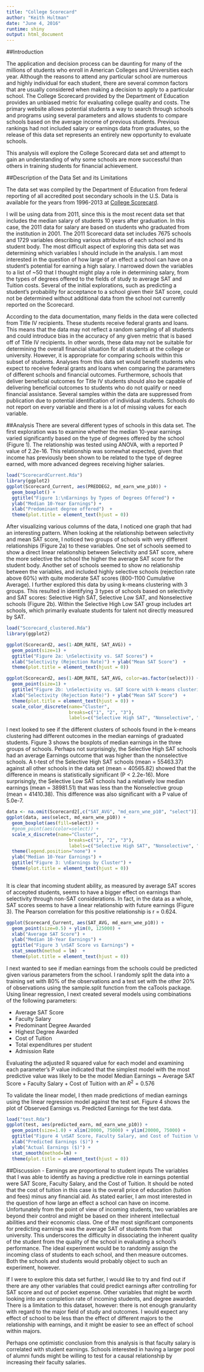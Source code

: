 ```yaml
---
title: "College Scorecard"
author: "Keith Hultman"
date: "June 4, 2016"
runtime: shiny
output: html_document
---
```


##Introduction

The application and decision process can be daunting for many of the millions of students who enroll in American Colleges and Universities each year.  Although the reasons to attend any particular school are numerous and highly individual for each student, there are several common factors that are usually considered when making a decision to apply to a particular school. The College Scorecard provided by the Department of Education provides an unbiased metric for evaluating college quality and costs. The primary website allows potential students a way to search through schools and programs using several parameters and allows students to compare schools based on the average income of previous students. Previous rankings had not included salary or earnings data from graduates, so the release of this data set represents an entirely new opportunity to evaluate schools. 

This analysis will explore the College Scorecard data set and attempt to gain an understanding of why some schools are more successful than others in training students for financial achievement.  

##Description of the Data Set and its Limitations

The data set was compiled by the Department of Education from federal reporting of all accredited post secondary schools in the U.S. Data is available for the years from 1996-2013 at [College Scorecard](https://collegescorecard.ed.gov/). 

I will be using data from 2011, since this is the most recent data set that includes the median salary of students 10 years after graduation. In this case, the 2011 data for salary are based on students who graduated from the institution in 2001. The 2011 Scorecard data set includes 7675 schools and 1729 variables describing various attributes of each school and its student body. The most difficult aspect of exploring this data set was determining which variables I should include in the analysis. I am most interested in the question of how large of an effect a school can have on a student's potential for earning a high salary. I narrowed down the variables to a list of ~50 that I thought might play a role in determining salary, from the types of degrees offered to the fields of study to average SAT and Tuition costs. Several of the initial explorations, such as predicting a student's probability for acceptance to a school given their SAT score, could not be determined without additional data from the school not currently reported on the Scorecard. 

According to the data documentation, many fields in the data were collected from Title IV recipients. These students receive federal grants and loans. This means that the data may not reflect a random sampling of all students and could introduce bias in the accuracy of any given metric that is based off of Title IV recipients. In other words, these data may not be suitable for determining the overall financial situation for all students at the college or university. However, it is appropriate for comparing schools within this subset of students. Analyses from this data set would benefit students who expect to receive federal grants and loans when comparing the parameters of different schools and financial outcomes. Furthermore, schools that deliver beneficial outcomes for Title IV students should also be capable of delivering beneficial outcomes to students who do not qualify or need financial assistance. Several samples within the data are suppressed from publication due to potential identification of individual students. Schools do not report on every variable and there is a lot of missing values for each variable.

##Analysis
There are several different types of schools in this data set. The first exploration was to examine whether the median 10-year earnings varied significantly based on the type of degrees offered by the school (Figure 1). The relationship was tested using ANOVA, with a reported P value of 2.2e-16. This relationship was somewhat expected, given that income has previously been shown to be related to the type of degree earned, with more advanced degrees receiving higher salaries.

```r
load("ScorecardCurrent.Rda")
library(ggplot2)
ggplot(Scorecard_Current, aes(PREDDEG2, md_earn_wne_p10)) + 
  geom_boxplot() + 
  ggtitle("Figure 1:\nEarnings by Types of Degrees Offered") +
  ylab("Median 10-Year Earnings") + 
  xlab("Predominant degree offered")  +
  theme(plot.title = element_text(hjust = 0))

```

After visualizing various columns of the data, I noticed one graph that had an interesting pattern. When looking at the relationship between selectivity and mean SAT score, I noticed two groups of schools with very different relationships (Figure 2a) to these variables. One set of schools seemed to show a direct linear relationship between Selectivity and SAT score, where the more selective the school the higher the average SAT score for the student body. Another set of schools seemed to show no relationship between the variables, and included highly selective schools (rejection rate above 60%) with quite moderate SAT scores (800-1100 Cumulative Average). I further explored this data by using k-means clustering with 3 groups. This resulted in identifying 3 types of schools based on selectivity and SAT scores: Selective High SAT, Selective Low SAT, and Nonselective schools (Figure 2b). Within the Selective High Low SAT group includes art schools, which primarily evaluate students for talent not directly measured by SAT.  

```r
load("Scorecard_clustered.Rda")
library(ggplot2)

ggplot(Scorecard2, aes(1-ADM_RATE, SAT_AVG)) +
  geom_point(size=1) + 
  ggtitle("Figure 2a: \nSelectivity vs. SAT Scores") +
  xlab("Selectivity (Rejection Rate)") + ylab("Mean SAT Score")  +
  theme(plot.title = element_text(hjust = 0))

```

```r
ggplot(Scorecard2, aes(1-ADM_RATE, SAT_AVG, color=as.factor(select))) +
  geom_point(size=1) + 
  ggtitle("Figure 2b: \nSelectivity vs. SAT Score with k-means clustering of 3 groups") +
  xlab("Selectivity (Rejection Rate)") + ylab("Mean SAT Score")  +
  theme(plot.title = element_text(hjust = 0)) +
  scale_color_discrete(name="Cluster",
                       breaks=c("1", "2", "3"),
                       labels=c("Selective High SAT", "Nonselective", "Selective Low SAT")) 
```

I next looked to see if the different clusters of schools found in the k-means clustering had different outcomes in the median earnings of graduated students. Figure 3 shows the boxplots of median earnings in the three groups of schools. Perhaps not surprisingly, the Selective High SAT schools had an average Earnings outcome that was higher than the nonselective schools. A t-test of the Selective High SAT schools (mean = 55463.37) against all other schools in the data set (mean = 40565.82) showed that the difference in means is statistically significant (P < 2.2e-16). More surprisingly, the Selective Low SAT schools had a relatively low median earnings (mean = 38981.51) that was less than the Nonselective group (mean = 41410.38). This difference was also significant with a P value of 5.0e-7.

```r
data <- na.omit(Scorecard2[,c("SAT_AVG", "md_earn_wne_p10", "select")])
ggplot(data, aes(select, md_earn_wne_p10)) +
  geom_boxplot(aes(fill=select)) +
  #geom_point(aes(color=select)) +
  scale_x_discrete(name="Cluster",
                       breaks=c("1", "2", "3"),
                       labels=c("Selective High SAT", "Nonselective", "Selective Low SAT")) +
  theme(legend.position="none") +
  ylab("Median 10-Year Earnings") +
  ggtitle("Figure 3: \nEarnings by Cluster") +
  theme(plot.title = element_text(hjust = 0))
  
```


It is clear that incoming student ability, as measured by average SAT scores of accepted students, seems to have a bigger effect on earnings than selectivity through non-SAT considerations. In fact, in the data as a whole, SAT scores seems to have a linear relationship with future earnings (Figure 3). The Pearson correlation for this positive relationship is r = 0.624. 

```r
ggplot(Scorecard_Current, aes(SAT_AVG, md_earn_wne_p10)) +
  geom_point(size=0.5) + ylim(0, 125000) + 
  xlab("Average SAT Score") + 
  ylab("Median 10-Year Earnings") + 
  ggtitle("Figure 3 \nSAT Score vs Earnings") + 
  stat_smooth(method = lm)  +
  theme(plot.title = element_text(hjust = 0))

```

I next wanted to see if median earnings from the schools could be predicted given various parameters from the school. I randomly split the data into a training set with 80% of the observations and a test set with the other 20% of observations using the sample.split function from the caTools package.  Using linear regression, I next created several models using combinations of the following parameters:

* Average SAT Score
* Faculty Salary
* Predominant Degree Awarded
* Highest Degree Awarded
* Cost of Tuition
* Total expenditures per student
* Admission Rate

Evaluating the adjusted R squared value for each model and examining each parameter's P value indicated that the simplest model with the most predictive value was likely to be the model 
Median Earnings ~ Average SAT Score + Faculty Salary + Cost of Tuition
with an $R^2 = 0.576$

To validate the linear model, I then made predictions of median earnings using the linear regression model against the test set. Figure 4 shows the plot of Observed Earnings vs. Predicted Earnings for the test data. 

```r
load("test.Rda")
ggplot(test, aes(predicted_earn, md_earn_wne_p10)) + 
  geom_point(size=1.0) + xlim(20000, 75000) + ylim(20000, 75000) +
  ggtitle("Figure 4 \nSAT Score, Faculty Salary, and Cost of Tuition \nPredicts Future Earnings in Test Set") +
  xlab("Predicted Earnings ($)") +
  ylab("Actual Earnings ($)") +
  stat_smooth(method=lm) +
  theme(plot.title = element_text(hjust = 0))

```

##Discussion - Earnings are proportional to student inputs
The variables that I was able to identify as having a predictive role in earnings potential were SAT Score, Faculty Salary, and the Cost of Tuition. It should be noted that the cost of tuition in this case is the overall price of education (tuition and fees) minus any financial aid. As stated earlier, I am most interested in the question of how large an effect a school can have on income. Unfortunately from the point of view of incoming students, two variables are beyond their control and might be based on their inherent intellectual abilities and their economic class. One of the most significant components for predicting earnings was the average SAT of students from that university. This underscores the difficulty in dissociating the inherent quality of the student from the quality of the school in evaluating a school's performance. The ideal experiment would be to randomly assign the incoming class of students to each school, and then measure outcomes. Both the schools and students would probably object to such an experiment, however. 

If I were to explore this data set further, I would like to try and find out if there are any other variables that could predict earnings after controlling for SAT score and out of pocket expense. Other variables that might be worth looking into are completion rate of incoming students, and degree awarded. There is a limitation to this dataset, however: there is not enough granularity with regard to the major field of study and outcomes. I would expect any effect of school to be less than the effect of different majors to the relationship with earnings, and it might be easier to see an effect of school within majors. 

Perhaps one optimistic conclusion from this analysis is that faculty salary is correlated with student earnings. Schools interested in having a larger pool of alumni funds might be willing to test for a causal relationship by increasing their faculty salaries. 
